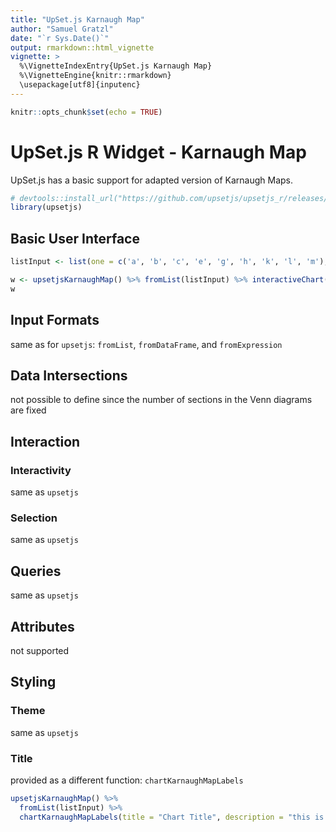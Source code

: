 ---
title: "UpSet.js Karnaugh Map"
author: "Samuel Gratzl"
date: "`r Sys.Date()`"
output: rmarkdown::html_vignette
vignette: >
  %\VignetteIndexEntry{UpSet.js Karnaugh Map}
  %\VignetteEngine{knitr::rmarkdown}
  \usepackage[utf8]{inputenc}
---

```{r setup, include=FALSE}
knitr::opts_chunk$set(echo = TRUE)
```

# UpSet.js R Widget - Karnaugh Map

UpSet.js has a basic support for adapted version of Karnaugh Maps.

```{r libraries}
# devtools::install_url("https://github.com/upsetjs/upsetjs_r/releases/latest/download/upsetjs.tar.gz")
library(upsetjs)
```

## Basic User Interface

```{r, fig.width=9, fig.height=5, out.width="850px", tidy=TRUE, fig.align='center'}
listInput <- list(one = c('a', 'b', 'c', 'e', 'g', 'h', 'k', 'l', 'm'), two = c('a', 'b', 'd', 'e', 'j'), three = c('a', 'e', 'f', 'g', 'h', 'i', 'j', 'l', 'm'))

w <- upsetjsKarnaughMap() %>% fromList(listInput) %>% interactiveChart()
w
```

## Input Formats

same as for `upsetjs`: `fromList`, `fromDataFrame`, and `fromExpression`

## Data Intersections

not possible to define since the number of sections in the Venn diagrams are fixed

## Interaction

### Interactivity

same as `upsetjs`

### Selection

same as `upsetjs`

## Queries

same as `upsetjs`

## Attributes

not supported

## Styling

### Theme

same as `upsetjs`

### Title

provided as a different function: `chartKarnaughMapLabels`

```{r, fig.width=9, fig.height=5, out.width="850px", tidy=TRUE, fig.align='center'}
upsetjsKarnaughMap() %>%
  fromList(listInput) %>%
  chartKarnaughMapLabels(title = "Chart Title", description = "this is a long chart description")
```

